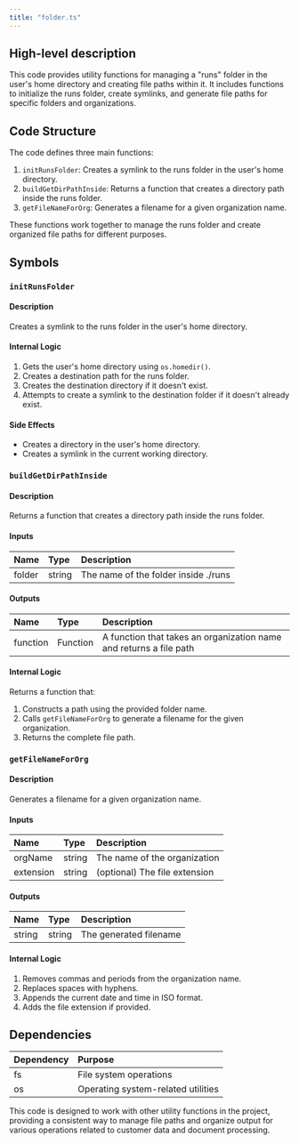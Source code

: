 ```yaml
---
title: "folder.ts"
---
```


## High-level description
This code provides utility functions for managing a "runs" folder in the user's home directory and creating file paths within it. It includes functions to initialize the runs folder, create symlinks, and generate file paths for specific folders and organizations.

## Code Structure
The code defines three main functions:
1. `initRunsFolder`: Creates a symlink to the runs folder in the user's home directory.
2. `buildGetDirPathInside`: Returns a function that creates a directory path inside the runs folder.
3. `getFileNameForOrg`: Generates a filename for a given organization name.

These functions work together to manage the runs folder and create organized file paths for different purposes.

## Symbols

### `initRunsFolder`
#### Description
Creates a symlink to the runs folder in the user's home directory.

#### Internal Logic
1. Gets the user's home directory using `os.homedir()`.
2. Creates a destination path for the runs folder.
3. Creates the destination directory if it doesn't exist.
4. Attempts to create a symlink to the destination folder if it doesn't already exist.

#### Side Effects
- Creates a directory in the user's home directory.
- Creates a symlink in the current working directory.

### `buildGetDirPathInside`
#### Description
Returns a function that creates a directory path inside the runs folder.

#### Inputs
| Name | Type | Description |
|:-----|:-----|:------------|
| folder | string | The name of the folder inside ./runs |

#### Outputs
| Name | Type | Description |
|:-----|:-----|:------------|
| function | Function | A function that takes an organization name and returns a file path |

#### Internal Logic
Returns a function that:
1. Constructs a path using the provided folder name.
2. Calls `getFileNameForOrg` to generate a filename for the given organization.
3. Returns the complete file path.

### `getFileNameForOrg`
#### Description
Generates a filename for a given organization name.

#### Inputs
| Name | Type | Description |
|:-----|:-----|:------------|
| orgName | string | The name of the organization |
| extension | string | (optional) The file extension |

#### Outputs
| Name | Type | Description |
|:-----|:-----|:------------|
| string | string | The generated filename |

#### Internal Logic
1. Removes commas and periods from the organization name.
2. Replaces spaces with hyphens.
3. Appends the current date and time in ISO format.
4. Adds the file extension if provided.

## Dependencies
| Dependency | Purpose |
|:-----------|:--------|
| fs | File system operations |
| os | Operating system-related utilities |

This code is designed to work with other utility functions in the project, providing a consistent way to manage file paths and organize output for various operations related to customer data and document processing.